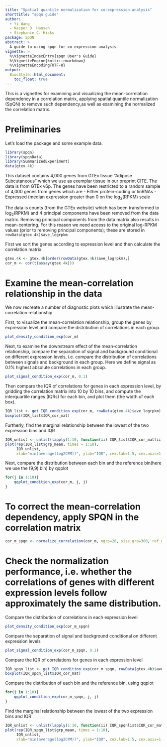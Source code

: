 ```yaml
---
title: "Spatial quantile normalization for co-expression analysis"
shorttitle: "spqn guide"
author:
  - Yi Wang
  - Kasper D. Hansen
  - Stephanie C. Hicks
package: SpQN
abstract: >
  A guide to using spqn for co-expression analysis
vignette: >
  %\VignetteIndexEntry{spqn User's Guide}
  %\VignetteEngine{knitr::rmarkdown}
  %\VignetteEncoding{UTF-8}  
output:
  BiocStyle::html_document:
    toc_float: true
---
```


This is a vignettes for examining and visualizing the mean-correlation dependency in a correlation matrix, applying spatial quantile normalization (SpQN) to remove such dependency,as well as examining the normalized the correlation matrix.


# Preliminaries


Let's load the package and some example data.

```r
library(spqn)
library(spqnData)
library(SummarizedExperiment)
data(gtex.4k)
```

This dataset contains 4,000 genes from GTEx tissue "Adipose Subcutaneous" which we use as exemplar tissue in our preprint CITE. The data is from GTEx v6p. The genes have been restricted to a random sample of 4,000 genes from genes which are
- Either protein-coding or linRNAs
- Expressed (median expression greater than 0 on the $\log_2(\text{RPKM})$ scale

The data is counts (from the GTEx website) which has been transformed to $\log_2(\text{RPKM})$ and 4 principal components have been removed from the data matrix. Removing principal components from the data matrix also results in mean-centering. For this reason we need access to the original log-RPKM values (prior to removing principal components); these are stored in `rowData(gtex.4k)$ave_logrpkm`

First we sort the genes according to expression level and then calculate the correlation matrix
```r
gtex.4k <- gtex.4k[order(rowData(gtex.4k)$ave_logrpkm),]
cor_m <- cor(t(assay(gtex.4k)))
```

# Examine the mean-correlation relationship in the data

We now recreate a number of diagnostic plots which illustrate the mean-correlation relationship

First, to visualize the mean-correlation relationship, group the genes by expression level and compare the distribution of correlations in each group.
```r
plot_density_condition_exp(cor_m)
```

Next, to examine the downstream effect of the mean-correlation relationship, compare the separation of signal and background conditional on different expression levels, i.e. compare the distribution of correlations between signals and background in each group. Here we define signal as 0.1% highest absolute correlations in each group.  
```r
plot_signal_condition_exp(cor_m, 0.1)
```

Then compare the IQR of correlations for genes in each expression level, by gridding the correlation matrix into 10 by 10 bins, and compute the interquartile ranges (IQRs) for each bin, and plot them (the width of each box).
```r
IQR_list <- get_IQR_condition_exp(cor_m, rowData(gtex.4k)$ave_logrpkm)
boxplot(IQR_list$IQR_cor_mat)
```

Furtherly, find the marginal relationship between the lowest of the two expression bins and IQR 
```r
IQR_unlist <- unlist(lapply(1:10, function(ii) IQR_list$IQR_cor_mat[ii, ii:10]))
plot(rep(IQR_list$grp_mean, times = 1:10),
     IQR_unlist,
     xlab="min(average(log2CPM))", ylab="IQR", cex.lab=1.5, cex.axis=1.2, col="blue")
```

Next, compare the distribution between each bin and the reference bin(here we use the (9,9) bin) by qqplot 
```r
for(j in 1:10){
    qqplot_condition_exp(cor_m, j, j)
}
```



# To correct the mean-correlation dependency, apply SPQN in the correlation matrix
```r
cor_m_spqn <- normalize_correlation(cor_m, ngrp=20, size_grp=300, ref_grp=18)
```

# Check the normalization performance, i.e. whether the correlations of genes with different expression levels follow approximately the same distribution.


Compare the distribution of correlations in each expression level
```r
plot_density_condition_exp(cor_m_spqn)
```

Compare the separation of signal and background conditional on different expression levels
```r
plot_signal_condition_exp(cor_m_spqn, 0.1)
```

Compare the IQR of correlations for genes in each expression level
```r
IQR_spqn_list <- get_IQR_condition_exp(cor_m_spqn, rowData(gtex.4k)$ave_logrpkm)
boxplot(IQR_spqn_list$IQR_cor_mat)
```


Compare the distribution of each bin and the reference bin, using qqplot
```r
for(j in 1:10){
    qqplot_condition_exp(cor_m_spqn, j, j)
}
```

Find the marginal relationship between the lowest of the two expression bins and IQR 
```r
IQR_unlist <- unlist(lapply(1:10, function(ii) IQR_spqnlist$IQR_cor_mat[ii, ii:10]))
plot(rep(IQR_spqn_list$grp_mean, times = 1:10),
     IQR_unlist,
     xlab="min(average(log2CPM))", ylab="IQR", cex.lab=1.5, cex.axis=1.2, col="blue")
```


